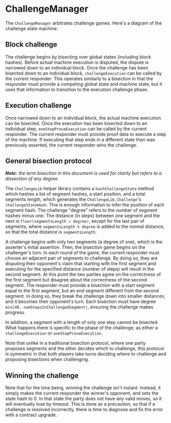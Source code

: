 
# ChallengeManager

The `ChallengeManager` arbitrates challenge games. Here's a diagram of the challenge state machine:
<ChallengeManagerDiagram />

## Block challenge

The challenge begins by bisecting over global states (including block hashes).
Before actual machine execution is disputed, the dispute is narrowed down to an individual block.
Once the challenge has been bisected down to an individual block,
`challengeExecution` can be called by the current responder.
This operates similarly to a bisection in that the responder must provide a competing global state and machine state,
but it uses that information to transition to the execution challenge phase.

## Execution challenge

Once narrowed down to an individual block, the actual machine execution can be bisected.
Once the execution has been bisected down to an individual step,
`oneStepProveExecution` can be called by the current responder.
The current responder must provide proof data to execute a step of the machine.
If executing that step ends in a different state than was previously asserted,
the current responder wins the challenge.

## General bisection protocol

_**Note:** the term bisection in this document is used for clarity but refers to a dissection of any degree._

The `ChallengeLib` helper library contains a `hashChallengeState` method which hashes a list of segment hashes,
a start position, and a total segments length, which generates the `ChallengeLib.Challenge`'s `challengeStateHash`.
This is enough information to infer the position of each segment hash.
The challenge "degree" refers to the number of segment hashes minus one.
The distance (in steps) between one segment and the next is `floor(segmentsLength / degree)`, except for the
last pair of segments, where `segmentsLength % degree` is added to the normal distance, so that
the total distance is `segmentsLength`.

A challenge begins with only two segments (a degree of one), which is the asserter's initial assertion.
Then, the bisection game begins on the challenger's turn.
In each round of the game, the current responder must choose an adjacent pair of segments to challenge.
By doing so, they are disputing their opponent's claim that starting with the first segment and executing
for the specified distance (number of steps) will result in the second segment. At this point the two parties
agree on the correctness of the first segment but disagree about the correctness of the second segment.
The responder must provide a bisection with a start segment equal to the first segment, but an end segment
different from the second segment.
In doing so, they break the challenge down into smaller distances, and it becomes their opponent's turn.
Each bisection must have degree `min(40, numStepsInChallengedSegment)`, ensuring the challenge makes progress.

In addition, a segment with a length of only one step cannot be bisected.
What happens there is specific to the phase of the challenge, as either a `challengeExecution` or `oneStepProveExecution`.

Note that unlike in a traditional bisection protocol, where one party proposes segments and the other decides which to challenge,
this protocol is symmetric in that both players take turns deciding where to challenge and proposing bisections
when challenging.

## Winning the challenge

Note that for the time being, winning the challenge isn't instant.
Instead, it simply makes the current responder the winner's opponent,
and sets the state hash to 0. In that state the party does not have any
valid moves, so it will eventually lose by timeout.
This is done as a precaution, so that if a challenge is resolved incorrectly,
there is time to diagnose and fix the error with a contract upgrade.
